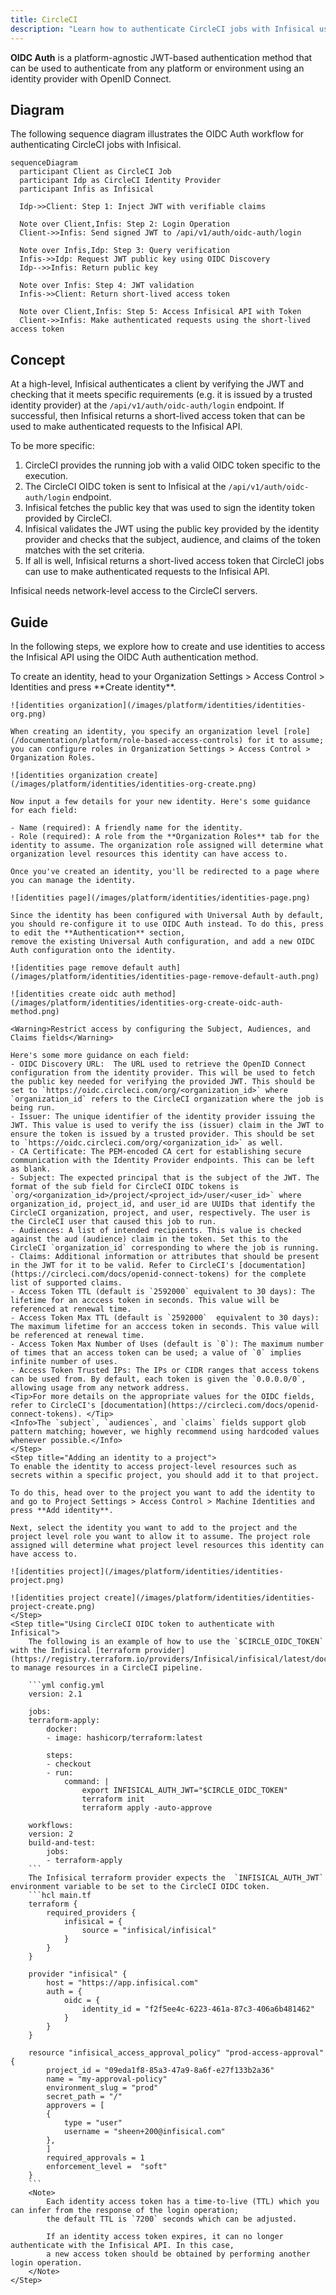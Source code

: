 ```yaml
---
title: CircleCI
description: "Learn how to authenticate CircleCI jobs with Infisical using OpenID Connect (OIDC)."
---
```


**OIDC Auth** is a platform-agnostic JWT-based authentication method that can be used to authenticate from any platform or environment using an identity provider with OpenID Connect.

## Diagram

The following sequence diagram illustrates the OIDC Auth workflow for authenticating CircleCI jobs with Infisical.

```mermaid
sequenceDiagram
  participant Client as CircleCI Job
  participant Idp as CircleCI Identity Provider
  participant Infis as Infisical

  Idp->>Client: Step 1: Inject JWT with verifiable claims

  Note over Client,Infis: Step 2: Login Operation
  Client->>Infis: Send signed JWT to /api/v1/auth/oidc-auth/login

  Note over Infis,Idp: Step 3: Query verification
  Infis->>Idp: Request JWT public key using OIDC Discovery
  Idp-->>Infis: Return public key

  Note over Infis: Step 4: JWT validation
  Infis->>Client: Return short-lived access token

  Note over Client,Infis: Step 5: Access Infisical API with Token
  Client->>Infis: Make authenticated requests using the short-lived access token
```

## Concept

At a high-level, Infisical authenticates a client by verifying the JWT and checking that it meets specific requirements (e.g. it is issued by a trusted identity provider) at the `/api/v1/auth/oidc-auth/login` endpoint. If successful,
then Infisical returns a short-lived access token that can be used to make authenticated requests to the Infisical API.

To be more specific:

1. CircleCI provides the running job with a valid OIDC token specific to the execution.
2. The CircleCI OIDC token is sent to Infisical at the `/api/v1/auth/oidc-auth/login` endpoint.
3. Infisical fetches the public key that was used to sign the identity token provided by CircleCI.
4. Infisical validates the JWT using the public key provided by the identity provider and checks that the subject, audience, and claims of the token matches with the set criteria.
5. If all is well, Infisical returns a short-lived access token that CircleCI jobs can use to make authenticated requests to the Infisical API.

<Note>Infisical needs network-level access to the CircleCI servers.</Note>

## Guide

In the following steps, we explore how to create and use identities to access the Infisical API using the OIDC Auth authentication method.

<Steps>
    <Step title="Creating an identity">
    To create an identity, head to your Organization Settings > Access Control > Identities and press **Create identity**.

    ![identities organization](/images/platform/identities/identities-org.png)

    When creating an identity, you specify an organization level [role](/documentation/platform/role-based-access-controls) for it to assume; you can configure roles in Organization Settings > Access Control > Organization Roles.

    ![identities organization create](/images/platform/identities/identities-org-create.png)

    Now input a few details for your new identity. Here's some guidance for each field:

    - Name (required): A friendly name for the identity.
    - Role (required): A role from the **Organization Roles** tab for the identity to assume. The organization role assigned will determine what organization level resources this identity can have access to.

    Once you've created an identity, you'll be redirected to a page where you can manage the identity.

    ![identities page](/images/platform/identities/identities-page.png)

    Since the identity has been configured with Universal Auth by default, you should re-configure it to use OIDC Auth instead. To do this, press to edit the **Authentication** section,
    remove the existing Universal Auth configuration, and add a new OIDC Auth configuration onto the identity.

    ![identities page remove default auth](/images/platform/identities/identities-page-remove-default-auth.png)

    ![identities create oidc auth method](/images/platform/identities/identities-org-create-oidc-auth-method.png)

    <Warning>Restrict access by configuring the Subject, Audiences, and Claims fields</Warning>

    Here's some more guidance on each field:
    - OIDC Discovery URL:  The URL used to retrieve the OpenID Connect configuration from the identity provider. This will be used to fetch the public key needed for verifying the provided JWT. This should be set to `https://oidc.circleci.com/org/<organization_id>` where `organization_id` refers to the CircleCI organization where the job is being run.
    - Issuer: The unique identifier of the identity provider issuing the JWT. This value is used to verify the iss (issuer) claim in the JWT to ensure the token is issued by a trusted provider. This should be set to `https://oidc.circleci.com/org/<organization_id>` as well.
    - CA Certificate: The PEM-encoded CA cert for establishing secure communication with the Identity Provider endpoints. This can be left as blank.
    - Subject: The expected principal that is the subject of the JWT. The format of the sub field for CircleCI OIDC tokens is `org/<organization_id>/project/<project_id>/user/<user_id>` where organization_id, project_id, and user_id are UUIDs that identify the CircleCI organization, project, and user, respectively. The user is the CircleCI user that caused this job to run.
    - Audiences: A list of intended recipients. This value is checked against the aud (audience) claim in the token. Set this to the CircleCI `organization_id` corresponding to where the job is running.
    - Claims: Additional information or attributes that should be present in the JWT for it to be valid. Refer to CircleCI's [documentation](https://circleci.com/docs/openid-connect-tokens) for the complete list of supported claims.
    - Access Token TTL (default is `2592000` equivalent to 30 days): The lifetime for an acccess token in seconds. This value will be referenced at renewal time.
    - Access Token Max TTL (default is `2592000`  equivalent to 30 days): The maximum lifetime for an acccess token in seconds. This value will be referenced at renewal time.
    - Access Token Max Number of Uses (default is `0`): The maximum number of times that an access token can be used; a value of `0` implies infinite number of uses.
    - Access Token Trusted IPs: The IPs or CIDR ranges that access tokens can be used from. By default, each token is given the `0.0.0.0/0`, allowing usage from any network address.
    <Tip>For more details on the appropriate values for the OIDC fields, refer to CircleCI's [documentation](https://circleci.com/docs/openid-connect-tokens). </Tip>
    <Info>The `subject`, `audiences`, and `claims` fields support glob pattern matching; however, we highly recommend using hardcoded values whenever possible.</Info>
    </Step>
    <Step title="Adding an identity to a project">
    To enable the identity to access project-level resources such as secrets within a specific project, you should add it to that project.

    To do this, head over to the project you want to add the identity to and go to Project Settings > Access Control > Machine Identities and press **Add identity**.

    Next, select the identity you want to add to the project and the project level role you want to allow it to assume. The project role assigned will determine what project level resources this identity can have access to.

    ![identities project](/images/platform/identities/identities-project.png)

    ![identities project create](/images/platform/identities/identities-project-create.png)
    </Step>
    <Step title="Using CircleCI OIDC token to authenticate with Infisical">
        The following is an example of how to use the `$CIRCLE_OIDC_TOKEN` with the Infisical [terraform provider](https://registry.terraform.io/providers/Infisical/infisical/latest/docs) to manage resources in a CircleCI pipeline.

        ```yml config.yml
        version: 2.1

        jobs:
        terraform-apply:
            docker:
            - image: hashicorp/terraform:latest

            steps:
            - checkout
            - run:
                command: |
                    export INFISICAL_AUTH_JWT="$CIRCLE_OIDC_TOKEN"
                    terraform init
                    terraform apply -auto-approve

        workflows:
        version: 2
        build-and-test:
            jobs:
            - terraform-apply
        ```
        The Infisical terraform provider expects the  `INFISICAL_AUTH_JWT` environment variable to be set to the CircleCI OIDC token.
        ```hcl main.tf
        terraform {
            required_providers {
                infisical = {
                    source = "infisical/infisical"
                }
            }
        }

        provider "infisical" {
            host = "https://app.infisical.com"
            auth = {
                oidc = {
                    identity_id = "f2f5ee4c-6223-461a-87c3-406a6b481462"
                }
            }
        }

        resource "infisical_access_approval_policy" "prod-access-approval" {
            project_id = "09eda1f8-85a3-47a9-8a6f-e27f133b2a36"
            name = "my-approval-policy"
            environment_slug = "prod"
            secret_path = "/"
            approvers = [
            {
                type = "user"
                username = "sheen+200@infisical.com"
            },
            ]
            required_approvals = 1
            enforcement_level =  "soft"
        }
        ```
        <Note>
            Each identity access token has a time-to-live (TTL) which you can infer from the response of the login operation;
            the default TTL is `7200` seconds which can be adjusted.

            If an identity access token expires, it can no longer authenticate with the Infisical API. In this case,
            a new access token should be obtained by performing another login operation.
        </Note>
    </Step>

</Steps>
